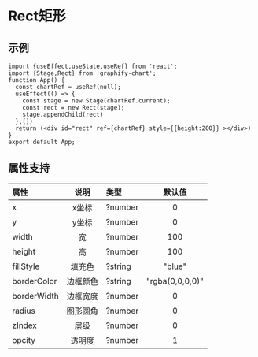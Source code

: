 

# Rect矩形

## 示例
```tsx preview
import {useEffect,useState,useRef} from 'react';
import {Stage,Rect} from 'graphify-chart';
function App() {
  const chartRef = useRef(null);
  useEffect(() => {
    const stage = new Stage(chartRef.current);
    const rect = new Rect(stage);
    stage.appendChild(rect)
  },[])
  return (<div id="rect" ref={chartRef} style={{height:200}} ></div>)
}
export default App;
```
## 属性支持

| 属性 | 说明  | 类型 | 默认值 |
| :-- | :---: | :--- | :---: |
| x | x坐标 | ?number | 0 |
| y | y坐标 | ?number | 0 |
| width| 宽 | ?number | 100 |
| height | 高 | ?number | 100 |
| fillStyle | 填充色 | ?string | "blue" | 
| borderColor | 边框颜色 | ?string | "rgba(0,0,0,0)" |
| borderWidth | 边框宽度 | ?number | 0 |
| radius | 图形圆角 | ?number | 0 |
| zIndex | 层级 | ?number | 0 |
| opcity | 透明度 | ?number | 1 |


